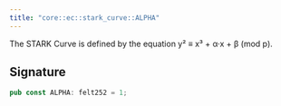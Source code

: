 ```yaml
---
title: "core::ec::stark_curve::ALPHA"
---
```


The STARK Curve is defined by the equation y² ≡ x³ + α·x + β (mod p).



## Signature

```rust
pub const ALPHA: felt252 = 1;
```



